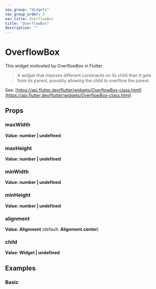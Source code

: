 ```yaml
---
nav_group: "Widgets"
nav_group_order: 3
nav_title: OverflowBox
title: "OverflowBox"
description: ""
---
```


# OverflowBox

This widget motivated by OverflowBox in Flutter.

> A widget that imposes different constraints on its child than it gets from its parent, possibly allowing the child to overflow the parent.

See: [https://api.flutter.dev/flutter/widgets/OverflowBox-class.html](https://api.flutter.dev/flutter/widgets/OverflowBox-class.html)

## Props

### maxWidth

**Value: number | undefined**

### maxHeight

**Value: number | undefined**

### minWidth

**Value: number | undefined**

### minHeight

**Value: number | undefined**

### alignment

**Value: Alignment** (default: **Alignment.center**)

### child

**Value: Widget | undefined**

## Examples

### Basic
